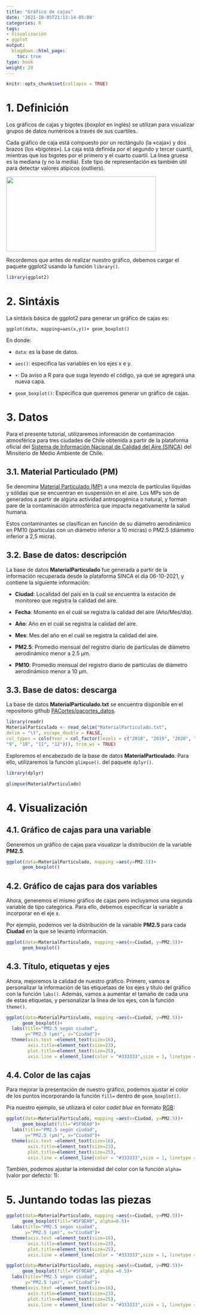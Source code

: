```yaml
---
title: "Gráfico de cajas"
date: '2021-10-05T21:13:14-05:00'
categories: R
tags:
- Visualización
- ggplot
output:
  blogdown::html_page:
    toc: true
type: book
weight: 20
---
```

```r
knitr::opts_chunk$set(collapse = TRUE)
```

# 1. Definición
Los gráficos de cajas y bigotes (*boxplot* en inglés) se utilizan para visualizar grupos de datos numéricos a través de sus cuartiles.

Cada gráfico de caja está compuesto por un rectángulo (la «caja») y dos brazos (los «bigotes»). La caja está definida por el segundo y tercer cuartil, mientras que los bigotes por el primero y el cuarto cuartil. La línea gruesa es la mediana (y no la media). Este tipo de representación es también útil para detectar valores atípicos (outliers).

![](/courses/ggplot2/Boxplot_files/boxplot.png){width=400px height=200px}


Recordemos que antes de realizar nuestro gráfico, debemos cargar el paquete ggplot2 usando la función `library()`.

```r
library(ggplot2)
```

# 2. Sintáxis 

La sintáxis básica de ggplot2 para generar un gráfico de cajas es:

`ggplot(data, mapping=aes(x,y))+ geom_boxplot()`

En donde:

* `data`: es la base de datos.

* `aes()`: especifica las variables en los ejes x e y.

* `+`: Da aviso a R para que suga leyendo el código, ya que se agregará una nueva capa.

* `geom_boxplot()`: Especifica que queremos generar un gráfico de cajas.

# 3. Datos

Para el presente tutorial, utilizaremos información de contaminación atmosférica para tres ciudades de Chile obtenida a partir de la plataforma oficial del [Sistema de Información Nacional de Calidad del Aire (SINCA)](https://sinca.mma.gob.cl/#) del Minsiterio de Medio Ambiente de Chile.

## 3.1. Material Particulado (PM)

Se denomina [Material Particulado (MP)](https://sinca.mma.gob.cl/index.php/pagina/index/id/glosario) a una mezcla de partículas líquidas y sólidas que se encuentran en suspensión en el aire. Los MPs son de generados a partir de algúna actividad antropogénica o natural, y forman pare de la contaminación atmosférica que impacta negativamente la salud humana. 

Estos contaminantes se clasifican en función de su diámetro aerodinámico en PM10 (partículas con un diámetro inferior a 10 micras) o PM2.5 (diámetro inferior a 2,5 micra).


## 3.2. Base de datos: descripción

La base de datos **MaterialParticulado** fue generada a partir de la información recuperada desde la plataforma SINCA el día 06-10-2021, y contiene la siguiente información:

* **Ciudad**: Localidad del país en la cuál se encuentra la estación de monitoreo que registra la calidad del aire.

* **Fecha**: Momento en el cuál se registra la calidad del aire (Año/Mes/día).

* **Año**: Año en el cuál se registra la calidad del aire.

* **Mes**: Mes del año en el cuál se registra la calidad del aire.

* **PM2.5**: Promedio mensual del registro diario de partículas de diámetro aerodinámico menor a 2.5 μm.

* **PM10**: Promedio mensual del registro diario de partículas de diámetro aerodinámico menor a 10 μm.


## 3.3. Base de datos: descarga

La base de datos **MaterialParticulado.txt** se encuentra disponible en el repositorio github [PACortes/pacortes_datos](https://github.com/PACortes/pacortes_datos).


```r
library(readr)
MaterialParticulado <- read_delim("MaterialParticulado.txt", 
delim = "\t", escape_double = FALSE, 
col_types = cols(Year = col_factor(levels = c("2018", "2019", "2020", "2021")), Mes = col_factor(levels = c("1", "2", "3", "4", "5", "6", "7", "8", 
"9", "10", "11", "12"))), trim_ws = TRUE)
```

Exploremos el encabezado de la base de datos **MaterialParticulado**. Para ello, utilizaremos la función `glimpse()`. del paquete `dplyr()`.

```r
library(dplyr)

glimpse(MaterialParticulado)
```


# 4. Visualización 

## 4.1. Gráfico de cajas para una variable
Generemos un gráfico de cajas para visualizar la distribución de la variable **PM2.5**.

```r
ggplot(data=MaterialParticulado, mapping =aes(y=PM2.5))+
      geom_boxplot()
```

## 4.2. Gráfico de cajas para dos variables
Ahora, generemos el mismo gráfico de cajas pero incluyamos una segunda variable de tipo categórica. Para ello, debemos especificar la variable a incorporar en el eje x.

Por ejemplo, podemos ver la distribución de la variable **PM2.5** para cada **Ciudad** en la que se levantó información. 


```r
ggplot(data=MaterialParticulado, mapping =aes(x=Ciudad, y=PM2.5))+
      geom_boxplot()
```

## 4.3. Título, etiquetas y ejes
Ahora, mejoremos la calidad de nuestro gráfico. Primero, vamos a personalizar la información de las etiquetaas de los ejes y título del gráfico  con la función `labs()`. Además, vamos a aumentar el tamaño de cada una de estas etiquetas, y personalizar la línea de los ejes, con la función `theme()`.

```r
ggplot(data=MaterialParticulado, mapping =aes(x=Ciudad, y=PM2.5))+
      geom_boxplot()+
  labs(title="PM2.5 según ciudad",
       y="PM2.5 (μm)", x="Ciudad")+
  theme(axis.text =element_text(size=16),
        axis.title=element_text(size=23),
        plot.title=element_text(size=25),
        axis.line = element_line(color = "#333333",size = 1, linetype = "solid"))
```

## 4.4. Color de las cajas
Para mejorar la presentación de nuestro gráfico, podemos ajustar el color de los puntos incorporando la función `fill=` dentro de `geom_boxplot()`.

Pra nuestro ejemplo, se utilizará el color *cadet blue* en formato [RGB](https://flaviocopes.com/rgb-color-codes/):

```r
ggplot(data=MaterialParticulado, mapping =aes(x=Ciudad, y=PM2.5))+
      geom_boxplot(fill="#5F9EA0")+
  labs(title="PM2.5 según ciudad",
       y="PM2.5 (μm)", x="Ciudad")+
  theme(axis.text =element_text(size=16),
        axis.title=element_text(size=23),
        plot.title=element_text(size=25),
        axis.line = element_line(color = "#333333",size = 1, linetype = "solid"))
```


También, podemos ajustar la intensidad del color con la función `alpha=` (valor por defecto: 1): 

# 5. Juntando todas las piezas


```r
ggplot(data=MaterialParticulado, mapping =aes(x=Ciudad, y=PM2.5))+
      geom_boxplot(fill="#5F9EA0", alpha=0.5)+
  labs(title="PM2.5 según ciudad",
       y="PM2.5 (μm)", x="Ciudad")+
  theme(axis.text =element_text(size=16),
        axis.title=element_text(size=23),
        plot.title=element_text(size=25),
        axis.line = element_line(color = "#333333",size = 1, linetype = "solid"))
```



```r
ggplot(data=MaterialParticulado, mapping =aes(x=Ciudad, y=PM2.5))+
      geom_boxplot(fill="#5F9EA0", alpha =0.5)+
  labs(title="PM2.5 según ciudad",
       y="PM2.5 (μm)", x="Ciudad")+
  theme(axis.text =element_text(size=16),
        axis.title=element_text(size=23),
        plot.title=element_text(size=25),
        axis.line = element_line(color = "#333333",size = 1, linetype = "solid"))
```

